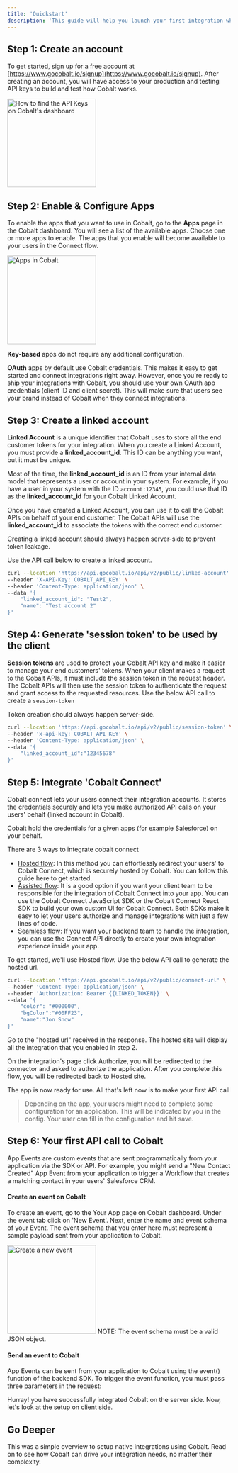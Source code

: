 ```yaml
---
title: 'Quickstart'
description: 'This guide will help you launch your first integration while the following guides dive deeper into the concepts and help you integrate Cobalt into your production application.'
---
```


## Step 1: Create an account

To get started, sign up for a free account at [https://www.gocobalt.io/signup](https://www.gocobalt.io/signup). 
After creating an account, you will have access to your production and testing API keys to build and test how Cobalt works.

<img height="200" src="/images/get-api-key.png" alt="How to find the API Keys on Cobalt's dashboard"/>

## Step 2: Enable & Configure Apps

To enable the apps that you want to use in Cobalt, go to the **Apps** page in the Cobalt dashboard. You will see a list of the available apps. 
Choose one or more apps to enable. The apps that you enable will become available to your users in the Connect flow.

<img height="200" src="/images/Concepts/app-list.png" alt="Apps in Cobalt"/>

**Key-based** apps do not require any additional configuration.

**OAuth** apps by default use Cobalt credentials. This makes it easy to get started and connect integrations right away. However, once you're ready to ship your integrations with Cobalt, you should use your own OAuth app credentials (client ID and client secret). This will make sure that users see your brand instead of Cobalt when they connect integrations.


## Step 3: Create a linked account

**Linked Account** is a unique identifier that Cobalt uses to store all the end customer tokens for your integration. When you create a Linked Account, 
you must provide a **linked_account_id**. This ID can be anything you want, but it must be unique.

Most of the time, the **linked_account_id** is an ID from your internal data model that represents a user or account in your system. For example, if you have 
a user in your system with the ID `account:12345`, you could use that ID as the **linked_account_id** for your Cobalt Linked Account.

Once you have created a Linked Account, you can use it to call the Cobalt APIs on behalf of your end customer. The Cobalt APIs will use the **linked_account_id**
 to associate the tokens with the correct end customer.

<Tip>
Creating a linked account should always happen server-side to prevent token leakage.
</Tip>

Use the API call below to create a linked account.

```bash
curl --location 'https://api.gocobalt.io/api/v2/public/linked-account' \
--header 'X-API-Key: COBALT_API_KEY' \
--header 'Content-Type: application/json' \
--data '{
    "linked_account_id": "Test2",
    "name": "Test account 2"
}'
```

## Step 4: Generate 'session token' to be used by the client

**Session tokens** are used to protect your Cobalt API key and make it easier to manage your end customers' tokens. When your client makes a request to the Cobalt APIs, it must include the session token in the request header. 
The Cobalt APIs will then use the session token to authenticate the request and grant access to the requested resources. Use the below API call to create a `session-token`

<Tip> 
Token creation should always happen server-side.
</Tip>

```bash
curl --location 'https://api.gocobalt.io/api/v2/public/session-token' \
--header 'x-api-key: COBALT_API_KEY' \
--header 'Content-Type: application/json' \
--data '{
    "linked_account_id":"12345678"
}'
```

## Step 5: Integrate 'Cobalt Connect'

Cobalt connect lets your users connect their integration accounts. It stores the credentials securely and lets you make authorized API calls on your users' behalf (linked account in Cobalt).

Cobalt hold the credentials for a given apps (for example Salesforce) on your behalf.

There are 3 ways to integrate cobalt connect

+ [Hosted flow](https://docs.gocobalt.io/guides/auth-flows/hosted-flow): In this method you can effortlessly redirect your users'  to Cobalt Connect, which is securely hosted by Cobalt. You can follow this guide here to get started.
+ [Assisted flow](https://docs.gocobalt.io/guides/auth-flows/embedded-flow): It is a good option if you want your client team to be responsible for the integration of Cobalt Connect into your app. You can use the Cobalt Connect JavaScript SDK or the Cobalt Connect React SDK to build your own custom UI for Cobalt Connect. Both SDKs make it easy to let your users authorize and manage integrations with just a few lines of code.
+ [Seamless flow](https://docs.gocobalt.io/guides/auth-flows/seamless-flow): If you want your backend team to handle the integration, you can use the Connect API directly to create your own integration experience inside your app.


To get started, we'll use Hosted flow. Use the below API call to generate the hosted url.

```bash
curl --location 'https://api.gocobalt.io/api/v2/public/connect-url' \
--header 'Content-Type: application/json' \
--header 'Authorization: Bearer {{LINKED_TOKEN}}' \
--data '{
    "color": "#000000",
    "bgColor":"#00FF23",
    "name":"Jon Snow"
}'
```


Go to the "hosted url" received in the response. The hosted site will display all the integration that you enabled in step 2.

On the integration's page click Authorize, you will be redirected to the connector and asked to authorize the application. After you complete this flow, 
you will be redirected back to Hosted site.

The app is now ready for use. All that's left now is to make your first API call

>Depending on the app, your users might need to complete some configuration for an application. This will be indicated by you in the config. Your user can fill in the configuration and hit save.


## Step 6: Your first API call to Cobalt

App Events are custom events that are sent programmatically from your application via the SDK or API. For example, you might send a "New Contact Created" App Event from your application to trigger a Workflow that creates a matching contact in your users' Salesforce CRM.

#### Create an event on Cobalt

To create an event, go to the Your App page on Cobalt dashboard. Under the event tab click on 'New Event'. Next, enter the name and event schema of 
your Event. The event schema that you enter here must represent a sample payload sent from your application to Cobalt.

<img height="200" src="/images/create-new-event.png" alt="Create a new event"/>

<Tip>
  NOTE: The event schema must be a valid JSON object.
</Tip>

#### Send an event to Cobalt
App Events can be sent from your application to Cobalt using the event() function of the backend SDK. To trigger the event function, you must pass 
three parameters in the request:

<Check>Hurray! you have successfully integrated Cobalt on the server side. Now, let's look at the setup on client side.</Check>

## Go Deeper
This was a simple overview to setup native integrations using Cobalt. Read on to see how Cobalt can drive your integration needs, no matter their complexity.



